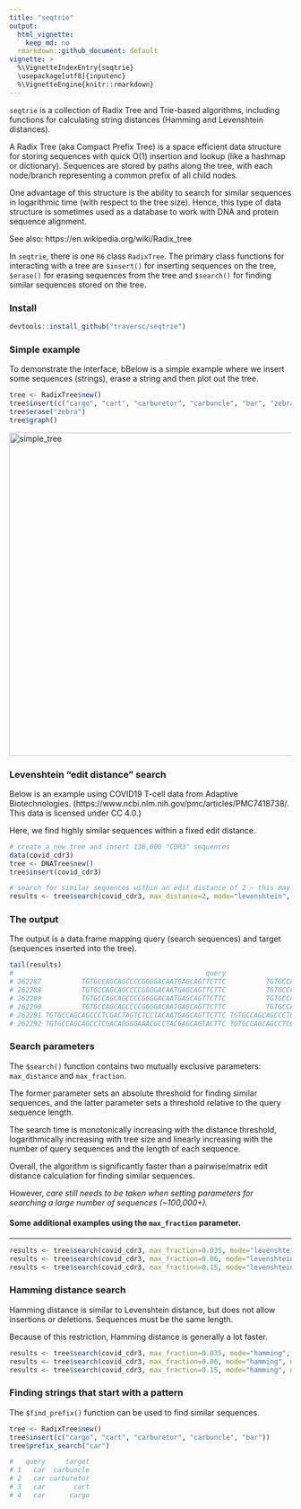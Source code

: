 ```yaml
---
title: "seqtrie"
output:
  html_vignette:
    keep_md: no
  rmarkdown::github_document: default
vignette: >
  %\VignetteIndexEntry{seqtrie}
  \usepackage[utf8]{inputenc}
  %\VignetteEngine{knitr::rmarkdown}
---
```


`seqtrie` is a collection of Radix Tree and Trie-based algorithms, including functions for calculating string distances (Hamming and Levenshtein distances). 

A Radix Tree (aka Compact Prefix Tree) is a space efficient data structure for storing sequences with quick O(1) insertion and lookup (like a hashmap or dictionary). Sequences are stored by paths along the tree, with each node/branch representing a common prefix of all child nodes. 

One advantage of this structure is the ability to search for similar sequences in logarithmic time (with respect to the tree size). Hence, this type of data structure is sometimes used as a database to work with DNA and protein sequence alignment. 

See also: https://en.wikipedia.org/wiki/Radix_tree

In `seqtrie`, there is one `R6` class `RadixTree`. The primary class functions for interacting with a tree are `$insert()` for inserting sequences on the tree, `$erase()` for erasing sequences from the tree and `$search()` for finding similar sequences stored on the tree. 

### Install
```r
devtools::install_github("traversc/seqtrie")
```

### Simple example

To demonstrate the interface, bBelow is a simple example where we insert some sequences (strings), erase a string and then plot out the tree. 

```r
tree <- RadixTree$new()
tree$insert(c("cargo", "cart", "carburetor", "carbuncle", "bar", "zebra"))
tree$erase("zebra")
tree$graph()
```
![](simple_tree.png "simple_tree"){width=576px}
<!-- png("simple_tree.png",width=576*6,height=300*6,res=300); par(oma=c(0,0,0,0),mar=c(0,0,0,0)); tree$graph(); dev.off() -->

### Levenshtein "edit distance" search

Below is an example using COVID19 T-cell data from Adaptive Biotechnologies. (https://www.ncbi.nlm.nih.gov/pmc/articles/PMC7418738/. This data is licensed under CC 4.0.)

Here, we find highly similar sequences within a fixed edit distance. 

```r
# create a new tree and insert 130,000 "CDR3" sequences
data(covid_cdr3) 
tree <- DNATree$new()
tree$insert(covid_cdr3)

# search for similar sequences within an edit distance of 2 ~ this may take a minute or two
results <- tree$search(covid_cdr3, max_distance=2, mode="levenshtein", nthreads=8)
```
### The output

The output is a data.frame mapping query (search sequences) and target (sequences inserted into the tree). 
```r
tail(results)
#                                                query                                        target distance
# 262287          TGTGCCAGCAGCCCCGGGGACAATGAGCAGTTCTTC          TGTGCCAGCAGCCCGGGGACAATTGAGCAGTTCTTC        2
# 262288          TGTGCCAGCAGCCCCGGGGACAATGAGCAGTTCTTC          TGTGCCAGCAGCCCGGGGACTAATGAGCAGTTCTTC        2
# 262289          TGTGCCAGCAGCCCCGGGGACAATGAGCAGTTCTTC          TGTGCCAGCAGCCTCGGGTACAATGAGCAGTTCTTC        2
# 262290          TGTGCCAGCAGCCCCGGGGACAATGAGCAGTTCTTC          TGTGCCAGCAGCGCCCGGGACAATGAGCAGTTCTTC        2
# 262291 TGTGCCAGCAGCCCTCGACTAGTCTCCTACAATGAGCAGTTCTTC TGTGCCAGCAGCCCTCGACTAGTCTCCTACAATGAGCAGTTCTTC        0
# 262292 TGTGCCAGCAGCCTCGACAGGGGAAACGCCTACGAGCAGTACTTC TGTGCCAGCAGCCTCGACAGGGGAAACGCCTACGAGCAGTACTTC        0
```

### Search parameters

The `$search()` function contains two mutually exclusive parameters: `max_distance` and `max_fraction`. 

The former parameter sets an absolute threshold for finding similar sequences, and the latter parameter sets a threshold relative to the query sequence length. 

The search time is monotonically increasing with the distance threshold, logarithmically increasing with tree size and linearly increasing with the number of query sequences and the length of each sequence. 

Overall, the algorithm is significantly faster than a pairwise/matrix edit distance calculation for finding similar sequences. 

However, *care still needs to be taken when setting parameters for searching a large number of sequences (~100,000+).*

#### Some additional examples using the `max_fraction` parameter.

****
```r
results <- tree$search(covid_cdr3, max_fraction=0.035, mode="levenshtein", nthreads=8) # ~several seconds
results <- tree$search(covid_cdr3, max_fraction=0.06, mode="levenshtein", nthreads=8) # ~1 minute
results <- tree$search(covid_cdr3, max_fraction=0.15, mode="levenshtein", nthreads=8) # ~15-20 minutes
```

### Hamming distance search

Hamming distance is similar to Levenshtein distance, but does not allow insertions or deletions. Sequences must be the same length. 

Because of this restriction, Hamming distance is generally a lot faster. 

```r
results <- tree$search(covid_cdr3, max_fraction=0.035, mode="hamming", nthreads=8) # ~1 second
results <- tree$search(covid_cdr3, max_fraction=0.06, mode="hamming", nthreads=8) # ~ several seconds
results <- tree$search(covid_cdr3, max_fraction=0.15, mode="hamming", nthreads=8) # ~ 1.5 minutes
```

### Finding strings that start with a pattern

The `$find_prefix()` function can be used to find similar sequences. 

```r
tree <- RadixTree$new()
tree$insert(c("cargo", "cart", "carburetor", "carbuncle", "bar"))
tree$prefix_search("car")

#   query     target
# 1   car  carbuncle
# 2   car carburetor
# 3   car       cart
# 4   car      cargo
```

